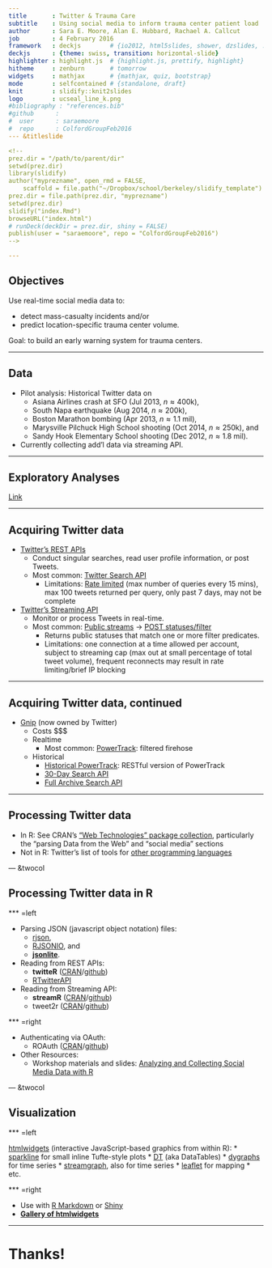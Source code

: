 ```yaml
---
title       : Twitter & Trauma Care
subtitle    : Using social media to inform trauma center patient load
author      : Sara E. Moore, Alan E. Hubbard, Rachael A. Callcut
job         : 4 February 2016
framework   : deckjs        # {io2012, html5slides, shower, dzslides, ...}
deckjs      : {theme: swiss, transition: horizontal-slide}
highlighter : highlight.js  # {highlight.js, prettify, highlight}
hitheme     : zenburn       # tomorrow
widgets     : mathjax       # {mathjax, quiz, bootstrap}
mode        : selfcontained # {standalone, draft}
knit        : slidify::knit2slides
logo        : ucseal_line_k.png
#bibliography : "references.bib"
#github      :
#  user      : saraemoore
#  repo      : ColfordGroupFeb2016
--- &titleslide

<!--
prez.dir = "/path/to/parent/dir"
setwd(prez.dir)
library(slidify)
author("myprezname", open_rmd = FALSE,
	scaffold = file.path("~/Dropbox/school/berkeley/slidify_template") # only run this once
prez.dir = file.path(prez.dir, "myprezname")
setwd(prez.dir)
slidify("index.Rmd")
browseURL("index.html")
# runDeck(deckDir = prez.dir, shiny = FALSE)
publish(user = "saraemoore", repo = "ColfordGroupFeb2016")
-->

---
```


## Objectives

Use real-time social media data to:

* detect mass-casualty incidents and/or
* predict location-specific trauma center volume.

Goal: to build an early warning system for trauma centers.

<!-- % WHO: MCI = an event which generates more patients at one time than locally available resources can manage using routine procedures. -->

---

## Data

* Pilot analysis: Historical Twitter data on
	* Asiana Airlines crash at SFO (Jul 2013, $n \approx 400$k),
	* South Napa earthquake (Aug 2014, $n \approx 200$k),
	* Boston Marathon bombing (Apr 2013, $n \approx 1.1$ mil),
	* Marysville Pilchuck High School shooting (Oct 2014, $n \approx 250$k), and
    * Sandy Hook Elementary School shooting (Dec 2012, $n \approx 1.8$ mil).
* Currently collecting add'l data via streaming API.

<!--
Observations summarized here include only those with a `postedTime` after the event time and prior to the end of the collection period (typically 7 days after the start of the collection period). When more than 20 levels of a factor exist, only the first 20 are displayed. Counts of missing values are excluded from graphical summaries. one row corresponds to one tweet (or retweet). Boxplots are displayed for continuous variables, with a green cross denoting the mean of that variable.
-->


---

## Exploratory Analyses

[Link](file:///Users/fpgcdi/Dropbox/Trauma\ and\ Coagulation\ \(White\ Space\ Conflict\)/Twitter/prelim_analysis/index.html)

---

## Acquiring Twitter data

* [Twitter's REST APIs](https://dev.twitter.com/rest/public)
    - Conduct singular searches, read user profile information, or post Tweets.
	- Most common: [Twitter Search API](https://dev.twitter.com/rest/public/search)
    	- Limitations: [Rate limited](https://dev.twitter.com/rest/public/rate-limits) (max number of queries every 15 mins), max 100 tweets returned per query, only past 7 days, may not be complete
* [Twitter's Streaming API](https://dev.twitter.com/streaming/overview)
    - Monitor or process Tweets in real-time.
    - Most common: [Public streams](https://dev.twitter.com/streaming/public) &rarr; [POST statuses/filter](https://dev.twitter.com/streaming/reference/post/statuses/filter)
    	- Returns public statuses that match one or more filter predicates.
    	- Limitations: one connection at a time allowed per account, subject to streaming cap (max out at small percentage of total tweet volume), frequent reconnects may result in rate limiting/brief IP blocking

---

## Acquiring Twitter data, continued

* [Gnip](https://gnip.com/) (now owned by Twitter)
    - Costs $$$
    - Realtime
        - Most common: [PowerTrack](https://gnip.com/realtime/powertrack/): filtered firehose
    - Historical
        - [Historical PowerTrack](http://support.gnip.com/code/historical_powertrack.html): RESTful version of PowerTrack
        - [30-Day Search API](https://gnip.com/historical/30-day-search/)
        - [Full Archive Search API](https://gnip.com/historical/full-archive-search/)

<!--
As of April, 2015, 'firehose' access is cut off for all third-party resellers. Now it all goes through Gnip, which was acquired by Twitter in May, 2014. ([1](http://www.forbes.com/sites/benkepes/2015/04/11/how-to-kill-your-ecosystem-twitter-pulls-an-evil-move-with-its-firehose/), [2](http://thenextweb.com/dd/2015/04/11/twitter-cuts-off-firehose-resellers-as-it-brings-data-access-fully-in-house/), [3](http://www.infoworld.com/article/2908869/big-data/twitters-firehose-shut-off-is-the-newest-hazard-of-the-api-economy.html))
-->

---

## Processing Twitter data

- In R: See CRAN's ["Web Technologies" package collection](https://cran.r-project.org/web/views/WebTechnologies.html), particularly the "parsing Data from the Web" and "social media" sections
- Not in R: Twitter's list of tools for [other programming languages](https://dev.twitter.com/overview/api/twitter-libraries)

---  &twocol

## Processing Twitter data in R

*** =left

* Parsing JSON (javascript object notation) files:
	* [rjson](https://cran.r-project.org/web/packages/rjson/index.html),
	* [RJSONIO](https://cran.r-project.org/web/packages/RJSONIO/index.html), and
	* **[jsonlite](https://cran.r-project.org/web/packages/jsonlite/index.html)**.
* Reading from REST APIs:
    * **twitteR** ([CRAN](https://cran.r-project.org/web/packages/twitteR/index.html)/[github](https://github.com/geoffjentry/twitteR))
    * [RTwitterAPI](https://github.com/joyofdata/RTwitterAPI)
* Reading from Streaming API:
    * **streamR** ([CRAN](https://cran.r-project.org/web/packages/streamR/index.html)/[github](https://github.com/pablobarbera/streamR))
    * tweet2r ([CRAN](https://cran.r-project.org/web/packages/tweet2r/index.html)/[github](https://github.com/pauarago/tweet2r))

*** =right

* Authenticating via OAuth:
    * ROAuth ([CRAN](https://cran.r-project.org/web/packages/ROAuth/index.html)/[github](https://github.com/geoffjentry/ROAuth))
* Other Resources:
   * Workshop materials and slides: [Analyzing and Collecting Social Media Data with R](https://github.com/pablobarbera/social-media-workshop)

--- &twocol

## Visualization

*** =left

[htmlwidgets](http://www.htmlwidgets.org/) (interactive JavaScript-based graphics from within R):
* [sparkline](https://github.com/htmlwidgets/sparkline) for small inline Tufte-style plots
* [DT](http://rstudio.github.io/DT/) (aka DataTables)
* [dygraphs](https://rstudio.github.io/dygraphs/) for time series
* [streamgraph](http://hrbrmstr.github.io/streamgraph/), also for time series
* [leaflet](https://rstudio.github.io/leaflet/) for mapping
* etc.

*** =right

* Use with [R Markdown](http://rmarkdown.rstudio.com) or [Shiny](http://shiny.rstudio.com/)
* **[Gallery of htmlwidgets](http://hafen.github.io/htmlwidgetsgallery/)**

---

# Thanks!
